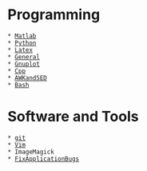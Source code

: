 = Programming =
 * [[Matlab]]
 * [[Python]]
 * [[Latex]]
 * [[General]]
 * [[Gnuplot]]
 * [[Cpp]]
 * [[AWKandSED]]
 * [[Bash]]

= Software and Tools =
 * [[git]]
 * [[Vim]]
 * ImageMagick
 * [[FixApplicationBugs]]
